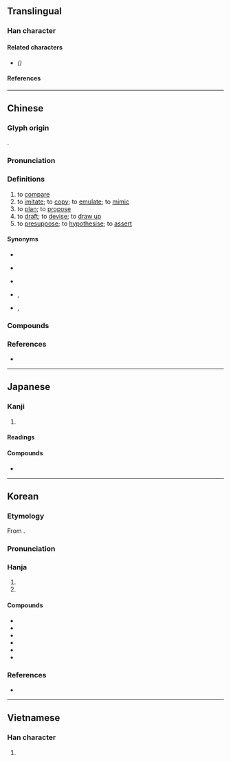 {{also|儗|拟}}
{{character info}}
==Translingual==

===Han character===
{{Han char|rn=64|rad=手|as=14|sn=17|four=57081|canj=QPKO|ids=⿰扌疑}}

====Related characters====
* {{l|mul|[[拟]]}} ''({{w|Simplified Chinese}})''

====References====
{{Han ref|kx=0460.170|dkj=12870|dj=0809.060|hdz=31975.040|uh=64EC}}

----

==Chinese==
{{zh-forms|s=拟}}

===Glyph origin===
{{Han etym}}
{{Han compound|手|alt1=扌|t1=hand|疑|ls=psc|c1=s|c2=p}}.

===Pronunciation===
{{zh-pron
|m=nǐ
|c=ji5,ji4
|h=pfs=ngí;gd=ngi3
|mn=gí
|mn-t=ngi2
|mc=y
|oc=y
|cat=v
}}

===Definitions===
{{zh-hanzi}}

# to [[compare]]
# to [[imitate]]; to [[copy]]; to [[emulate]]; to [[mimic]]
# to [[plan]]; to [[propose]]
# to [[draft]]; to [[devise]]; to [[draw up]]
# to [[presuppose]]; to [[hypothesise]]; to [[assert]]

====Synonyms====
* {{sense|to compare}}
{{zh-syn-saurus|進行比較}}
* {{sense|to imitate}}
{{zh-syn-saurus|模仿}}
* {{sense|to plan}}
{{zh-syn-saurus|謀劃}}
* {{sense|to draft}} {{q|literary}} {{zh-l|草創}}, {{zh-l|起草}}
* {{sense|to presuppose}} {{zh-l|假定}}, {{zh-l|假設}}

===Compounds===
{{zh-der|fold=1|擬聲詞|仿擬|不擬|准擬|原擬|如擬|模擬考試|擬人法|擬人化|擬經|擬人|擬訂|滿擬|擬就|構擬|擬請|擬辦|擬音|擬妥|擬設|擬具|懸擬|模擬演習|摹擬|擬定|擬題|模擬|擬議|模擬器|無可比擬|研擬|準擬|擬古|比擬|擬規畫圓|模擬投票|擬稿|擬作|虛擬|草擬|虛擬空間|虛擬診所|虛擬站|虛擬樣品|虛擬主機|虛擬實境|擬合|擬核}}

===References===
* {{R:yue:mfccd}}

----

==Japanese==

===Kanji===
{{ja-kanji|grade=c|rs=手14}}

# {{rfdef|ja|sort=手14}}

====Readings====
{{ja-readings
|goon=ご
|kanon=ぎ
|kun=まがい-, もど-き, なぞら-える, はか-る
}}

====Compounds====
* {{ja-r|擬%薬|ぎ%やく|[[placebo]]}}

----

==Korean==

===Etymology===
From {{der|ko|ltc|-}} {{ltc-l|擬}}.

{{collapse|
* {{hanja-dongguk|ᅌᅴᆼ〯|ngǔy}}
* {{hanja-sinjeung|의|uy}}
|Historical readings
|bg=#FFFFFF}}

===Pronunciation===
{{ko-hanja-pron|의}}

===Hanja===
{{ko-hanja-search}}
{{ko-hanja|비기다|비길|의}}

# {{hanja form of|의|to [[compare]]}}
# {{hanja form of|의|to [[imitate]]; to [[emulate]]}}

====Compounds====
{{der-top3|Compounds}}
* {{ko-l|모의|[[imitation]]; [[simulation]]|模擬}}
* {{ko-l|의성|[[imitation]] [[sound]]|擬聲}}
* {{ko-l|의성어|[[onomatopoeia]]|擬聲語}}
* {{ko-l|의태어|[[ideophone]]|擬態語}}
* {{ko-l|의인|[[personification]]|擬人}}
* {{ko-l|의인화|[[anthropomorphization]]|擬人化}}
{{der-bottom}}

===References===
* {{R:hanjadoc|4329}}

----

==Vietnamese==

===Han character===
{{vi-hantu|rs=手14|[[nghĩ]], [[nghỉ]]}}

# {{rfdef|vi|sort=手14}}